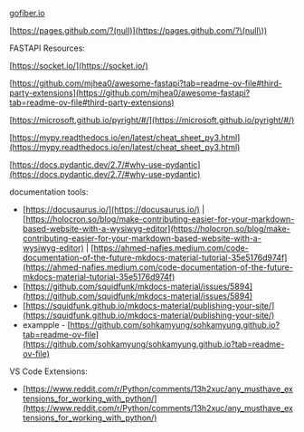 [gofiber.io](https://gofiber.io/)

[https://pages.github.com/?(null)](https://pages.github.com/?\(null\))

FASTAPI Resources:

[https://socket.io/](https://socket.io/)

[https://github.com/mjhea0/awesome-fastapi?tab=readme-ov-file#third-party-extensions](https://github.com/mjhea0/awesome-fastapi?tab=readme-ov-file#third-party-extensions)

[https://microsoft.github.io/pyright/#/](https://microsoft.github.io/pyright/#/)

[https://mypy.readthedocs.io/en/latest/cheat_sheet_py3.html](https://mypy.readthedocs.io/en/latest/cheat_sheet_py3.html)

[https://docs.pydantic.dev/2.7/#why-use-pydantic](https://docs.pydantic.dev/2.7/#why-use-pydantic)

documentation tools:

- [https://docusaurus.io/](https://docusaurus.io/) | [https://holocron.so/blog/make-contributing-easier-for-your-markdown-based-website-with-a-wysiwyg-editor](https://holocron.so/blog/make-contributing-easier-for-your-markdown-based-website-with-a-wysiwyg-editor) | [https://ahmed-nafies.medium.com/code-documentation-of-the-future-mkdocs-material-tutorial-35e5176d974f](https://ahmed-nafies.medium.com/code-documentation-of-the-future-mkdocs-material-tutorial-35e5176d974f)
- [https://github.com/squidfunk/mkdocs-material/issues/5894](https://github.com/squidfunk/mkdocs-material/issues/5894)
- [https://squidfunk.github.io/mkdocs-material/publishing-your-site/](https://squidfunk.github.io/mkdocs-material/publishing-your-site/)
- exampple - [https://github.com/sohkamyung/sohkamyung.github.io?tab=readme-ov-file](https://github.com/sohkamyung/sohkamyung.github.io?tab=readme-ov-file)

VS Code Extensions:

- [https://www.reddit.com/r/Python/comments/13h2xuc/any_musthave_extensions_for_working_with_python/](https://www.reddit.com/r/Python/comments/13h2xuc/any_musthave_extensions_for_working_with_python/)